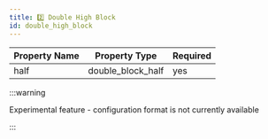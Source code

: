 ```yaml
---
title: 2️⃣ Double High Block
id: double_high_block
---
```


| Property Name | Property Type | Required |
|---------|---------|---------|
| half    | double_block_half   | yes   |

:::warning

Experimental feature - configuration format is not currently available

:::